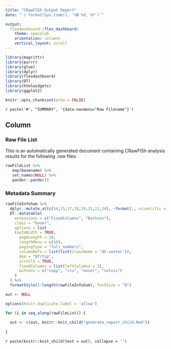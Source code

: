 ```yaml
---
title: "CRawFISh Output Report"
date: "`r format(Sys.time(), '%B %d, %Y')`"

output: 
  flexdashboard::flex_dashboard:
    theme: spacelab
    orientation: columns
    vertical_layout: scroll
---
```


```r

library(magrittr)
library(purrr)
library(glue)
library(dplyr)
library(flexdashboard)
library(DT)
library(htmlwidgets)
library(ggplot2)

knitr::opts_chunk$set(echo = FALSE)
```

`r paste('#', "SUMMARY", '{data-navmenu="Raw Filename"}')`

Column {.tabset .tabset-fade}
-----------------------------------------------------------------------

### Raw File List

This is an automatically generated document containing CRawFISh analysis results for the following .raw files:

```r

rawFileList %>%
   map(basename) %>%
   set_names(NULL) %>% 
   pander::pander()

```

### Metadata Summary

```r

rawFileInfoSum %>% 
  dplyr::mutate_at(c(14,15,17,18,19,21,22,24), ~format(., scientific = 4, digits = 4, nsmall = 3)) %>%
  DT::datatable(
    extensions = c("FixedColumns", "Buttons"),
    class = "hover",
    options = list
    (autoWidth = TRUE,
      pageLength = 10,
      lengthMenu = c(10),
      pagingType = "full_numbers",
      columnDefs = list(list(className = 'dt-center')),
      dom = "Bfrtip",
      scrollX = TRUE,
      fixedColumns = list(leftColumns = 2),
      buttons = c("copy", "csv", "excel", "colvis")
    )
  ) %>% 
  formatStyle(1:length(rawFileInfoSum), fontSize = "9")

```

```r

out <- NULL

options(knitr.duplicate.label = 'allow')

for (i in seq_along(rawFileList)) {
  
  out <- c(out, knitr::knit_child("generate_report_child.Rmd"))
  
}

```

`r paste(knitr::knit_child(text = out), collapse = '')`
